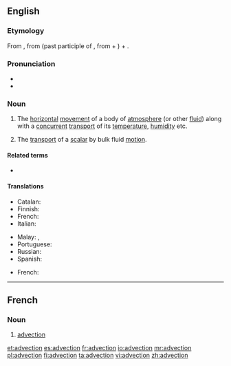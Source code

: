 ==English==
{{wikipedia}}

===Etymology===
From {{der|en|la|advectio||act of bringing}}, from {{m|la|advectus}} (past participle of {{m|la|advehere||to carry to}}, from {{m|la|ad-}} + {{m|la|vehere||to convey}}) + {{m|la|-io}}.

===Pronunciation===
* {{IPA|/ædˈvɛkʃən/|lang=en}}
* {{rhymes|ɛkʃən|lang=en}}

===Noun===
{{en-noun|~}}

# {{lb|en|earth science|chemistry}} The [[horizontal]] [[movement]] of a body of [[atmosphere]] (or other [[fluid]]) along with a [[concurrent]] [[transport]] of its [[temperature]], [[humidity]] etc.
# The [[transport]] of a [[scalar]] by bulk fluid [[motion]].

====Related terms====
* {{l|en|advect}}

====Translations====
{{trans-top|The horizontal movement of a body of atmosphere (or other fluid) along with a concurrent transport of its temperature, humidity etc.}}
* Catalan: {{t|ca|advecció|f}}
* Finnish: {{t|fi|advektio}}
* French: {{t+|fr|advection|f}}
* Italian: {{t+|it|avvezione|f}}
{{trans-mid}}
* Malay: {{t|ms|alir lintang}}, {{t|ms|adveksi}}
* Portuguese: {{t|pt|advecção|f}}
* Russian: {{t+|ru|адвекция}}
* Spanish: {{t+|es|advección|f}}
{{trans-bottom}}

{{trans-top|The transport of a scalar by bulk fluid motion}}
* French: {{t+|fr|advection|f}}
{{trans-mid}}
{{trans-bottom}}

----

==French==

===Noun===
{{fr-noun|f}}

# {{lb|fr|earth science|chemistry}} [[#English|advection]]

[[et:advection]]
[[es:advection]]
[[fr:advection]]
[[io:advection]]
[[mr:advection]]
[[pl:advection]]
[[fi:advection]]
[[ta:advection]]
[[vi:advection]]
[[zh:advection]]
